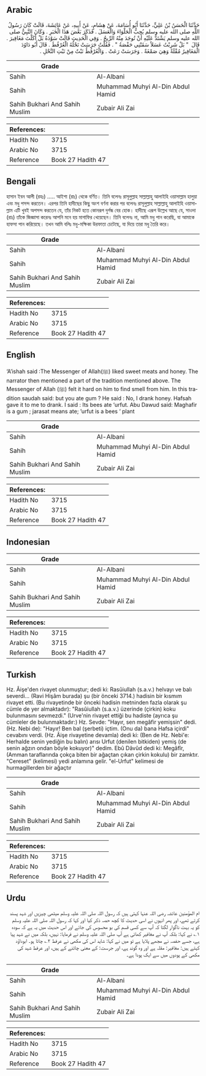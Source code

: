 ## Arabic


<div dir="rtl" lang="ar" style={{fontSize:'larger',backgroundColor:'#f8f9fa',padding:20}}>
حَدَّثَنَا الْحَسَنُ بْنُ عَلِيٍّ، حَدَّثَنَا أَبُو أُسَامَةَ، عَنْ هِشَامٍ، عَنْ أَبِيهِ، عَنْ عَائِشَةَ، قَالَتْ كَانَ رَسُولُ اللَّهِ صلى الله عليه وسلم يُحِبُّ الْحَلْوَاءَ وَالْعَسَلَ ‏.‏ فَذَكَرَ بَعْضَ هَذَا الْخَبَرِ ‏.‏ وَكَانَ النَّبِيُّ صلى الله عليه وسلم يَشْتَدُّ عَلَيْهِ أَنْ تُوجَدَ مِنْهُ الرِّيحُ ‏.‏ وَفِي الْحَدِيثِ قَالَتْ سَوْدَةُ بَلْ أَكَلْتَ مَغَافِيرَ ‏.‏ قَالَ ‏ "‏ بَلْ شَرِبْتُ عَسَلاً سَقَتْنِي حَفْصَةُ ‏"‏ ‏.‏ فَقُلْتُ جَرَسَتْ نَحْلُهُ الْعُرْفُطَ ‏.‏ قَالَ أَبُو دَاوُدَ الْمَغَافِيرُ مُقْلَةٌ وَهِيَ صَمْغَةٌ ‏.‏ وَجَرَسَتْ رَعَتْ ‏.‏ وَالْعُرْفُطُ نَبْتٌ مِنْ نَبْتِ النَّحْلِ ‏.‏
</div>
<div style={{backgroundColor:'#f8f9fa',padding:20, marginBottom: 10}}><table> <thead> <tr> <th>Grade</th> <th></th> </tr> </thead> <tbody> <tr><td>Sahih</td><td>Al-Albani</td></tr><tr><td>Sahih</td><td>Muhammad Muhyi Al-Din Abdul Hamid</td></tr><tr><td>Sahih Bukhari And Sahih Muslim</td><td>Zubair Ali Zai</td></tr></tbody></table><table> <thead> <tr> <th>References:</th> <th></th> </tr> </thead> <tbody><tr><td>Hadith No</td><td>3715</td></tr><tr><td>Arabic No</td><td>3715</td></tr><tr><td>Reference</td><td>Book 27 Hadith 47</td></tr></tbody></table></div>

## Bengali


<div dir="ltr" lang="bn" style={{fontSize:'larger',backgroundColor:'#f8f9fa',padding:20}}>
হাসান ইবন আলী (রহঃ) ..... আইশা (রাঃ) থেকে বর্ণিত। তিনি বলেনঃ রাসূলুল্লাহ সাল্লাল্লাহু আলাইহি ওয়াসাল্লাম হালুয়া এবং মধু পসন্দ করতেন। এরপর তিনি হাদীছের কিছু অংশ বর্ণনা করার পর বলেনঃ রাসূলুল্লাহ সাল্লাল্লাহু আলাইহি ওয়াসাল্লাম এটি খুবই অপসন্দ করতেন যে, তাঁর নিকট হতে কোনরূপ দুর্গন্ধ বের হোক। হাদীছে এরূপ উল্লেখ আছে যে, সাওদা (রাঃ) তাঁকে জিজ্ঞাসা করেনঃ আপনি মনে হয় মাগাফির খেয়েছেন। তিনি বলেনঃ না, আমি মধু পান করেছি, যা আমাকে হাফসা পান করিয়েছে। তখন আমি বলিঃ মধু-মক্ষিকা উরফাতা চেটেছে, যা দিয়ে তারা মধু তৈরি করে।
</div>
<div style={{backgroundColor:'#f8f9fa',padding:20, marginBottom: 10}}><table> <thead> <tr> <th>Grade</th> <th></th> </tr> </thead> <tbody> <tr><td>Sahih</td><td>Al-Albani</td></tr><tr><td>Sahih</td><td>Muhammad Muhyi Al-Din Abdul Hamid</td></tr><tr><td>Sahih Bukhari And Sahih Muslim</td><td>Zubair Ali Zai</td></tr></tbody></table><table> <thead> <tr> <th>References:</th> <th></th> </tr> </thead> <tbody><tr><td>Hadith No</td><td>3715</td></tr><tr><td>Arabic No</td><td>3715</td></tr><tr><td>Reference</td><td>Book 27 Hadith 47</td></tr></tbody></table></div>

## English


<div dir="ltr" lang="en" style={{fontSize:'larger',backgroundColor:'#f8f9fa',padding:20}}>
‘A’ishah said :The Messenger of Allah(ﷺ) liked sweet meats and honey. The narrator then mentioned a part of the tradition mentioned above. The Messenger of Allah (ﷺ) felt it hard on him to find smell from him. In this tradition saudah said: but you ate gum ? He said : No, I drank honey. Hafsah gave it to me to drank. I said : Its bees ate ‘urfut. Abu Dawud said: Maghafir is a gum ; jarasat means ate; ’urfut is a bees ‘ plant
</div>
<div style={{backgroundColor:'#f8f9fa',padding:20, marginBottom: 10}}><table> <thead> <tr> <th>Grade</th> <th></th> </tr> </thead> <tbody> <tr><td>Sahih</td><td>Al-Albani</td></tr><tr><td>Sahih</td><td>Muhammad Muhyi Al-Din Abdul Hamid</td></tr><tr><td>Sahih Bukhari And Sahih Muslim</td><td>Zubair Ali Zai</td></tr></tbody></table><table> <thead> <tr> <th>References:</th> <th></th> </tr> </thead> <tbody><tr><td>Hadith No</td><td>3715</td></tr><tr><td>Arabic No</td><td>3715</td></tr><tr><td>Reference</td><td>Book 27 Hadith 47</td></tr></tbody></table></div>

## Indonesian


<div dir="ltr" lang="id" style={{fontSize:'larger',backgroundColor:'#f8f9fa',padding:20}}>

</div>
<div style={{backgroundColor:'#f8f9fa',padding:20, marginBottom: 10}}><table> <thead> <tr> <th>Grade</th> <th></th> </tr> </thead> <tbody> <tr><td>Sahih</td><td>Al-Albani</td></tr><tr><td>Sahih</td><td>Muhammad Muhyi Al-Din Abdul Hamid</td></tr><tr><td>Sahih Bukhari And Sahih Muslim</td><td>Zubair Ali Zai</td></tr></tbody></table><table> <thead> <tr> <th>References:</th> <th></th> </tr> </thead> <tbody><tr><td>Hadith No</td><td>3715</td></tr><tr><td>Arabic No</td><td>3715</td></tr><tr><td>Reference</td><td>Book 27 Hadith 47</td></tr></tbody></table></div>

## Turkish


<div dir="ltr" lang="tr" style={{fontSize:'larger',backgroundColor:'#f8f9fa',padding:20}}>
Hz. Âişe'den rivayet olunmuştur; dedi ki: Rasûiullah (s.a.v.) helvayı ve balı severdi... (Ravi Hişâm burada) şu (bir önceki 3714.) hadisin bir kısmım rivayet etti. (Bu rivayetinde bir önceki hadisin metninden fazla olarak şu cümle de yer almaktadır): "Rasûiullah (s.a.v.) üzerinde (çirkin) koku bulunmasını sevmezdi." (Urve'nin rivayet ettiği bu hadiste (ayrıca şu cümleler de bulunmaktadır:) Hz. Sevde: "Hayır, sen megâfir yemişsin" dedi. (Hz. Nebi de): "Hayır! Ben bal (şerbeti) içtim. (Onu da) bana Hafsa içirdi" cevabını verdi. (Hz. Âişe rivayetine devamla) dedi ki: (Ben de Hz. Nebi'e: Herhalde senin yediğin bu balın) arısı Urfut (denilen bitkiden) yemiş (de senin ağzın ondan böyle kokuyor)" dedim. Ebû Dâvûd dedi ki: Megâfîr, (Amman taraflarında çokça biten bir ağaçtan çıkan çirkin kokulu) bir zamktır. "Cereset" (kelimesi) yedi anlamına gelir. "el-Urfut" kelimesi de hurmagillerden bir ağaçtır
</div>
<div style={{backgroundColor:'#f8f9fa',padding:20, marginBottom: 10}}><table> <thead> <tr> <th>Grade</th> <th></th> </tr> </thead> <tbody> <tr><td>Sahih</td><td>Al-Albani</td></tr><tr><td>Sahih</td><td>Muhammad Muhyi Al-Din Abdul Hamid</td></tr><tr><td>Sahih Bukhari And Sahih Muslim</td><td>Zubair Ali Zai</td></tr></tbody></table><table> <thead> <tr> <th>References:</th> <th></th> </tr> </thead> <tbody><tr><td>Hadith No</td><td>3715</td></tr><tr><td>Arabic No</td><td>3715</td></tr><tr><td>Reference</td><td>Book 27 Hadith 47</td></tr></tbody></table></div>

## Urdu


<div dir="rtl" lang="ur" style={{fontSize:'larger',backgroundColor:'#f8f9fa',padding:20}}>
ام المؤمنین عائشہ رضی اللہ عنہا کہتی ہیں کہ رسول اللہ صلی اللہ علیہ وسلم میٹھی چیزیں اور شہد پسند کرتے تھے، اور پھر انہوں نے اسی حدیث کا کچھ حصہ ذکر کیا اور کہا کہ رسول اللہ صلی اللہ علیہ وسلم کو یہ بہت ناگوار لگتا کہ آپ سے کسی قسم کی بو محسوس کی جائے اور اس حدیث میں یہ ہے کہ سودہ ۱؎ نے کہا: بلکہ آپ نے مغافیر کھائی ہے آپ صلی اللہ علیہ وسلم نے فرمایا: نہیں، بلکہ میں نے شہد پیا ہے، جسے حفصہ نے مجھے پلایا ہے تو میں نے کہا: شاید اس کی مکھی نے عرفط ۲؎ چاٹا ہو۔ ابوداؤد کہتے ہیں: مغافیر: مقلہ ہے اور وہ گوند ہے، اور جرست: کے معنی چاٹنے کے ہیں، اور عرفط شہد کی مکھی کے پودوں میں سے ایک پودا ہے۔
</div>
<div style={{backgroundColor:'#f8f9fa',padding:20, marginBottom: 10}}><table> <thead> <tr> <th>Grade</th> <th></th> </tr> </thead> <tbody> <tr><td>Sahih</td><td>Al-Albani</td></tr><tr><td>Sahih</td><td>Muhammad Muhyi Al-Din Abdul Hamid</td></tr><tr><td>Sahih Bukhari And Sahih Muslim</td><td>Zubair Ali Zai</td></tr></tbody></table><table> <thead> <tr> <th>References:</th> <th></th> </tr> </thead> <tbody><tr><td>Hadith No</td><td>3715</td></tr><tr><td>Arabic No</td><td>3715</td></tr><tr><td>Reference</td><td>Book 27 Hadith 47</td></tr></tbody></table></div>
